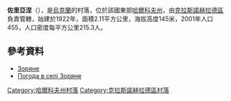 {{coord|49|26|46|N|35|25|46|E|scale:100000_region:UA|display=title}}

'''佐里亞涅'''（{{lang-uk|Зоряне}}），是[[烏克蘭|烏克蘭]]的村落，位於該國東部[[哈爾科夫州|哈爾科夫州]]，由[[克拉斯諾赫拉德區|克拉斯諾赫拉德區]]負責管轄，始建於1922年，面積2.11平方公里，海拔高度145米，2001年人口455，人口密度每平方公里215.3人。

==參考資料==
*[http://w1.c1.rada.gov.ua/pls/z7502/A005?rdat1=09.01.2009&rf7571=33422 Зоряне]{{dead link|date=2017年11月 |bot=InternetArchiveBot |fix-attempted=yes }}
* [http://weather.in.ua/ua/har'kovskaja/13212 Погода в селі Зоряне]{{Wayback|url=http://weather.in.ua/ua/har'kovskaja/13212 |date=20160323024756 }}

{{DEFAULTSORT:Ленінка}}
[[Category:哈爾科夫州村落|Category:哈爾科夫州村落]]
[[Category:克拉斯諾赫拉德區村落|Category:克拉斯諾赫拉德區村落]]


{{Kharkiv-geo-stub}}